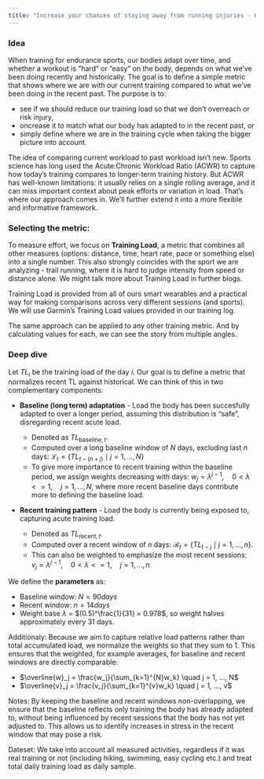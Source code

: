 ```yaml
---
title: "Increase your chances of staying away from running injuries - HASR-TL"
---
```


### Idea

When training for endurance sports, our bodies adapt over time, and whether a workout is "hard" or "easy" on the body, depends on what we’ve been doing recently and historically.  The goal is to define a simple metric that shows where we are with our current training compared to what we've been doing in the recent past. The purpose is to:

- see if we should reduce our training load so that we don’t overreach or risk injury,
- oncrease it to match what our body has adapted to in the recent past, or
- simply define where we are in the training cycle when taking the bigger picture into account.

The idea of comparing current workload to past workload isn’t new. Sports science has long used the Acute:Chronic Workload Ratio (ACWR) to capture how today’s training compares to longer-term training history. But ACWR has well-known limitations: it usually relies on a single rolling average, and it can miss important context about peak efforts or variation in load. That’s where our approach comes in. We'll further extend it into a more flexible and informative framework.

### Selecting the metric: 

To measure effort, we focus on **Training Load**, a metric that combines all other measures (options: distance, time, heart rate, pace or something else) into a single number. This also strongly coincides with the sport we are analyzing - trail running, where it is hard to judge intensity from speed or distance alone. We might talk more about Training Load in further blogs.

Training Load is provided from all of ours smart wearables and a practical way for making comparisons across very different sessions (and sports). We will use Garmin's Training Load values provided in our training log.

The same approach can be applied to any other training metric. And by calculating values for each, we can see the story from multiple angles.

### Deep dive

Let $TL_i$ be the training load of the day $i$. 
Our goal is to define a metric that normalizes recent TL against historical. We can think of this in two complementary components:

- **Baseline (long term) adaptation** - Load the body has been succesfully adapted to over a longer period, assuming this distribution is "safe", disregarding recent acute load.

    - Denoted as $TL_{\text{baseline},t}$.
    - Computed over a long baseline window of $N$ days, excluding last $n$ days: $\mathcal{L}_t=\{TL_{t-(n+j)}\mid j=1,\dots, N\}$ 
    - To give more importance to recent training within the baseline period, we assign weights decreasing with days: $w_j = \lambda^{j-1}, \quad 0 < \lambda <= 1, \quad j = 1, ..., N$, where more recent baseline days contribute more to defining the baseline load.

- **Recent training pattern** - Load the body is currently being exposed to, capturing acute training load.

    - Denoted as $TL_{\text{recent},t}$.
    - Computed over a recent window of $n$ days: $\mathcal{R}_t=\{TL_{t-j}\mid j=1,\dots,n\}$.
    - This can also be weighted to emphasize the most recent sessions: $v_j = \lambda^{j-1}, \quad 0 < \lambda <= 1, \quad j = 1, ..., n$

We define the **parameters** as:

- Baseline window: $N = 90 days$
- Recent window: $n = 14 days$
- Weight base $\lambda$ = $(0.5)^\frac{1}{31} = 0.978$, so weight halves approximately every 31 days.

Additionaly: Because we aim to capture relative load patterns rather than total accumulated load, we normalize the weights so that they sum to 1. This ensures that the weighted, for example averages, for baseline and recent windows are directly comparable: 

- $\overline{w}_j = \frac{w_j}{\sum_{k=1}^{N}w_k} \quad j = 1, ..., N$
- $\overline{v}_j = \frac{v_j}{\sum_{k=1}^{v}w_k} \quad j = 1, ..., v$

Notes: By keeping the baseline and recent windows non-overlapping, we ensure that the baseline reflects only training the body has already adapted to, without being influenced by recent sessions that the body has not yet adjusted to. This allows us to identify increases in stress in the recent window that may pose a risk.

Dateset: We take into account all measured activities, regardless if it was real training or not (including hiking, swimming, easy cycling etc.) and treat total daily training load as daily sample.  